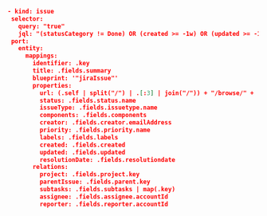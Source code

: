 ```json showLineNumbers
- kind: issue
 selector:
   query: "true"
   jql: "(statusCategory != Done) OR (created >= -1w) OR (updated >= -1w)"
 port:
   entity:
     mappings:
       identifier: .key
       title: .fields.summary
       blueprint: '"jiraIssue"'
       properties:
         url: (.self | split("/") | .[:3] | join("/")) + "/browse/" + .key
         status: .fields.status.name 
         issueType: .fields.issuetype.name
         components: .fields.components
         creator: .fields.creator.emailAddress
         priority: .fields.priority.name
         labels: .fields.labels
         created: .fields.created
         updated: .fields.updated
         resolutionDate: .fields.resolutiondate
       relations:
         project: .fields.project.key
         parentIssue: .fields.parent.key
         subtasks: .fields.subtasks | map(.key)
         assignee: .fields.assignee.accountId
         reporter: .fields.reporter.accountId
```
